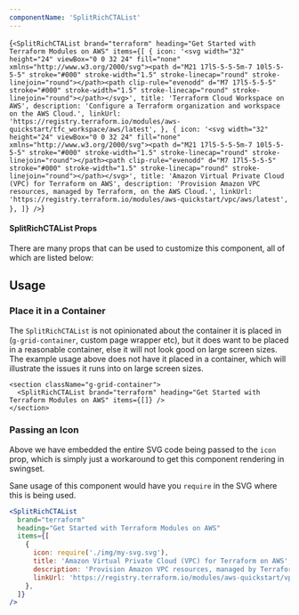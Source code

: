 ```yaml
---
componentName: 'SplitRichCTAList'
---
```


<LiveComponent>{`<SplitRichCTAList
  brand="terraform"
  heading="Get Started with Terraform Modules on AWS"
  items={[
    {
      icon: '<svg width="32" height="24" viewBox="0 0 32 24" fill="none" xmlns="http://www.w3.org/2000/svg"><path d="M21 17l5-5-5-5m-7 10l5-5-5-5" stroke="#000" stroke-width="1.5" stroke-linecap="round" stroke-linejoin="round"></path><path clip-rule="evenodd" d="M7 17l5-5-5-5" stroke="#000" stroke-width="1.5" stroke-linecap="round" stroke-linejoin="round"></path></svg>',
      title: 'Terraform Cloud Workspace on AWS',
      description:
        'Configure a Terraform organization and workspace on the AWS Cloud.',
      linkUrl:
        'https://registry.terraform.io/modules/aws-quickstart/tfc_workspace/aws/latest',
    },
    {
      icon: '<svg width="32" height="24" viewBox="0 0 32 24" fill="none" xmlns="http://www.w3.org/2000/svg"><path d="M21 17l5-5-5-5m-7 10l5-5-5-5" stroke="#000" stroke-width="1.5" stroke-linecap="round" stroke-linejoin="round"></path><path clip-rule="evenodd" d="M7 17l5-5-5-5" stroke="#000" stroke-width="1.5" stroke-linecap="round" stroke-linejoin="round"></path></svg>',
      title: 'Amazon Virtual Private Cloud (VPC) for Terraform on AWS',
      description:
        'Provision Amazon VPC resources, managed by Terraform, on the AWS Cloud.',
      linkUrl:
        'https://registry.terraform.io/modules/aws-quickstart/vpc/aws/latest',
    },
  ]}
/>`}</LiveComponent>


#### SplitRichCTAList Props

There are many props that can be used to customize this component, all of which are listed below:

<PropsTable props={componentProps} />

## Usage

### Place it in a Container

The `SplitRichCTAList` is not opinionated about the container it is placed in (`g-grid-container`, custom page wrapper etc), but it does want to be placed in a reasonable container, else it will not look good on large screen sizes. The example usage above does not have it placed in a container, which will illustrate the issues it runs into on large screen sizes.

```
<section className="g-grid-container">
  <SplitRichCTAList brand="terraform" heading="Get Started with Terraform Modules on AWS" items={[]} />
</section>
```

### Passing an Icon

Above we have embedded the entire SVG code being passed to the `icon` prop, which is simply just a workaround to get this component rendering in swingset.

Sane usage of this component would have you `require` in the SVG where this is being used.

```jsx
<SplitRichCTAList
  brand="terraform"
  heading="Get Started with Terraform Modules on AWS"
  items={[
    {
      icon: require('./img/my-svg.svg'),
      title: 'Amazon Virtual Private Cloud (VPC) for Terraform on AWS',
      description: 'Provision Amazon VPC resources, managed by Terraform, on the AWS Cloud.',
      linkUrl: 'https://registry.terraform.io/modules/aws-quickstart/vpc/aws/latest',
    },
  ]}
/>
```
